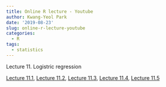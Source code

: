 ```yaml
---
title: Online R lecture - Youtube
author: Kwang-Yeol Park
date: '2019-08-23'
slug: online-r-lecture-youtube
categories:
  - R
tags:
  - statistics
---
```


Lecture 11. Logistric regression

[Lecture 11.1][11.1], [Lecture 11.2][11.2], [Lecture 11.3][11.3], [Lecture 11.4][11.4], [Lecture 11.5][11.5]


[11.1]: https://youtu.be/A5IPy0NuzD4

[11.2]: https://youtu.be/aUZNCO4GDfQ

[11.3]: https://youtu.be/-tM-RoI6tyI

[11.4]: https://youtu.be/L47AlLm9G78

[11.5]: https://youtu.be/zRBQ7C2LdOE

			